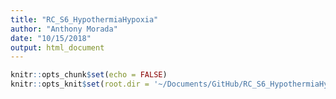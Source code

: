 ```yaml
---
title: "RC_S6_HypothermiaHypoxia"
author: "Anthony Morada"
date: "10/15/2018"
output: html_document
---
```


```r
knitr::opts_chunk$set(echo = FALSE)
knitr::opts_knit$set(root.dir = '~/Documents/GitHub/RC_S6_HypothermiaHypoxia')
```

